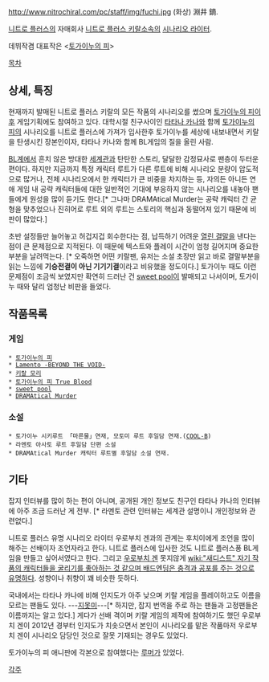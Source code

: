 http://www.nitrochiral.com/pc/staff/img/fuchi.jpg
(화상)
淵井 鏑.

[[니트로 플러스]]의 자매회사 [[니트로 플러스 키랄]]소속의 [[시나리오 라이터]].

데뷔작겸 대표작은 <[[토가이누의 피]]>

[[목차]]
== 상세, 특징 ==
현재까지 발매된 니트로 플러스 키랄의 모든 작품의 시나리오를 썼으며 [[토가이누의 피]]이후 게임기획에도 참여하고 있다. 대학시절 친구사이인 [[타타나 카나]]와 함께 [[토가이누의 피]]의 시나리오를 니트로 플러스에 가져가 입사한후 토가이누를 세상에 내보내면서 키랄을 탄생시킨 장본인이자, 타타나 카나와 함께 BL게임의 질을 올린 사람.

[[BL]]계에서 흔치 않은 방대한 [[세계관]]과 탄탄한 스토리, 달달한 감정묘사로 팬층이 두터운 편이다. 하지만 지금까지 특정 캐릭터 루트가 다른 루트에 비해 시나리오 분량이 압도적으로 많거나, 전체 시나리오에서 한 캐릭터가 큰 비중을 차지하는 등, 자의든 아니든 연애 게임 내 공략 캐릭터들에 대한 일반적인 기대에 부응하지 않는 시나리오를 내놓아 팬들에게 원성을 많이 듣기도 한다.[* 그나마 DRAMAtical Murder는 공략 캐릭터 간 균형을 맞추었으나 진히어로 루트 외의 루트는 스토리의 핵심과 동떨어져 있기 때문에 비판이 많았다.]

초반 설정들만 늘어놓고 허겁지겁 회수한다는 점, 납득하기 어려운 [[열린 결말]]을 낸다는 점이 큰 문제점으로 지적된다. 이 때문에 텍스트와 플레이 시간이 엄청 길어지며 중요한 부분을 날려먹는다. [* 오죽하면 어떤 키랄팬, 유저는 소설 초장만 읽고 바로 결말부분을 읽는 느낌에 '''기승전결이 아닌 기기기결'''이라고 비유했을 정도이다.] 토가이누 때도 이런 문제점이 조금씩 보였지만 확연히 드러난 건 [[sweet pool]]이 발매되고 나서이며, 토가이누 때와 달리 엄청난 비판을 들었다.

== 작품목록 ==
=== 게임 ===
 * [[토가이누의 피]]
 * [[Lamento -BEYOND THE VOID-]]
 * [[키랄 모리]]
 * [[토가이누의 피 True Blood]]
 * [[sweet pool]]
 * [[DRAMAtical Murder]]

=== 소설 ===
 * 토가이누 시키루트 「마른물」연재, 모토미 루트 후일담 연재.([[COOL-B]])
 * 라멘토 아사토 루트 후일담 단편 소설
 * DRAMAtical Murder 캐릭터 루트별 후일담 소설 연재.

== 기타 ==
잡지 인터뷰를 많이 하는 편이 아니며, 공개된 개인 정보도 친구인 타타나 카나의 인터뷰에 아주 조금 드러난 게 전부. [* 라멘토 관련 인터뷰는 세계관 설명이니 개인정보와 관련없다.]

니트로 플러스 유명 시나리오 라이터 우로부치 겐과의 관계는 후치이에게 조언을 많이 해주는 선배이자 조언자라고 한다. 니트로 플러스에 입사한 것도 니트로 플러스풍 BL게임을 만들고 싶어서였다고 한다. 그리고 [[우로부치 겐]] 못지않게 [[wiki:"새디스트" 자기 작품의 캐릭터들을 굴리기를 좋아하는 것 같으며 배드엔딩은 충격과 공포를 주는 것으로 유명하다]]. 성향이나 취향이 꽤 비슷한 듯하다.

국내에서는 타타나 카나에 비해 인지도가 아주 낮으며 키랄 게임을 플레이하고도 이름을 모르는 팬들도 있다. ---[[지못미]]---[* 하지만, 잡지 번역을 주로 하는 팬들과 고정팬들은 이름까지는 알고 있다.] 게다가 선배 격이며 키랄 게임의 제작에 참여하기도 했던 우로부치 겐이 2012년 경부터 인지도가 치솟으면서 본인이 시나리오를 맡은 작품마저 우로부치 겐이 시나리오 담당인 것으로 잘못 기재되는 경우도 있었다.

토가이누의 피 애니판에 각본으로 참여했다는 [[루머]]가 있었다.

[[각주]]
